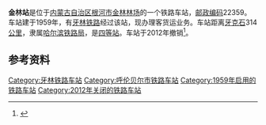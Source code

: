 {{noteTA
|1=zh-cn:始发车次; zh-hk:列車班次;
|2=zh-cn:车次; zh-hk:班次;
}}
{{Infobox China railway station 
|车站名称 = 金林站
|车站名称拼音 = 
|车站地址 = [[内蒙古自治区|内蒙古自治区]][[根河市|根河市]]
|归属 = [[哈尔滨铁路局|哈尔滨铁路局]]
|车站等级 = [[四等站_(中铁)|四等站]]
|线路 = [[牙林铁路|牙林铁路]]
|使用状态 =已撤销
}}
'''金林站'''是位于[[内蒙古自治区|内蒙古自治区]][[根河市|根河市]][[金林林场|金林林场]]的一个铁路车站，[[邮政编码|邮政编码]]22359。车站建于1959年，有[[牙林铁路|牙林铁路]]经过该站，现办理客货运业务。车站距离[[牙克石|牙克石]]314[[公里|公里]]，隶属[[哈尔滨铁路局|哈尔滨铁路局]]，是[[四等站_(中铁)|四等站]]。车站于2012年撤销<ref>{{cite book|title=中国铁道年鉴2013|pages=119|author=铁道部档案史志中心|location=北京|publisher=中国铁道出版社|year=2014|url=http://www.china-railway.com.cn/qywh/tdnj/201412/P020141230558750865878.pdf|access-date=2016-11-07|archive-date=2016-11-07|archive-url=https://web.archive.org/web/20161107222039/http://www.china-railway.com.cn/qywh/tdnj/201412/P020141230558750865878.pdf|dead-url=no}}</ref>。

== 参考资料 ==
{{reflist}}

{{start rail box}}
{{s-inop|[[静岭站|静岭站]]}}
{{s-line|[[牙林铁路|牙林铁路]]}}
{{s-inop|[[达赖沟站|达赖沟站]]}}
{{end box}}
{{牙林铁路}}
{{铁路车站小作品}}
{{内蒙古小作品}}

[[Category:牙林铁路车站|Category:牙林铁路车站]]
[[Category:呼伦贝尔市铁路车站|Category:呼伦贝尔市铁路车站]]
[[Category:1959年启用的铁路车站|Category:1959年启用的铁路车站]]
[[Category:2012年关闭的铁路车站|Category:2012年关闭的铁路车站]]